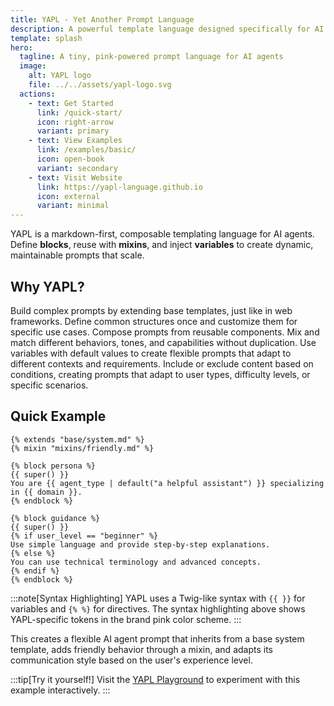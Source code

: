 ```yaml
---
title: YAPL - Yet Another Prompt Language
description: A powerful template language designed specifically for AI prompts
template: splash
hero:
  tagline: A tiny, pink-powered prompt language for AI agents
  image:
    alt: YAPL logo
    file: ../../assets/yapl-logo.svg
  actions:
    - text: Get Started
      link: /quick-start/
      icon: right-arrow
      variant: primary
    - text: View Examples
      link: /examples/basic/
      icon: open-book
      variant: secondary
    - text: Visit Website
      link: https://yapl-language.github.io
      icon: external
      variant: minimal
---
```



YAPL is a markdown-first, composable templating language for AI agents. Define **blocks**, reuse with **mixins**, and inject **variables** to create dynamic, maintainable prompts that scale.

## Why YAPL?

<CardGrid stagger>
	<Card title="Template Inheritance" icon="puzzle">
		Build complex prompts by extending base templates, just like in web frameworks. Define common structures once and customize them for specific use cases.
	</Card>
	<Card title="Mixins & Composition" icon="add-document">
		Compose prompts from reusable components. Mix and match different behaviors, tones, and capabilities without duplication.
	</Card>
	<Card title="Dynamic Variables" icon="setting">
		Use variables with default values to create flexible prompts that adapt to different contexts and requirements.
	</Card>
	<Card title="Conditional Logic" icon="laptop">
		Include or exclude content based on conditions, creating prompts that adapt to user types, difficulty levels, or specific scenarios.
	</Card>
</CardGrid>

## Quick Example

```yapl title="agent-template.md.yapl"
{% extends "base/system.md" %}
{% mixin "mixins/friendly.md" %}

{% block persona %}
{{ super() }}
You are {{ agent_type | default("a helpful assistant") }} specializing in {{ domain }}.
{% endblock %}

{% block guidance %}
{{ super() }}
{% if user_level == "beginner" %}
Use simple language and provide step-by-step explanations.
{% else %}
You can use technical terminology and advanced concepts.
{% endif %}
{% endblock %}
```

:::note[Syntax Highlighting]
YAPL uses a Twig-like syntax with `{{ }}` for variables and `{% %}` for directives. The syntax highlighting above shows YAPL-specific tokens in the brand pink color scheme.
:::

This creates a flexible AI agent prompt that inherits from a base system template, adds friendly behavior through a mixin, and adapts its communication style based on the user's experience level.

:::tip[Try it yourself!]
Visit the [YAPL Playground](https://yapl-language.github.io#playground) to experiment with this example interactively.
:::